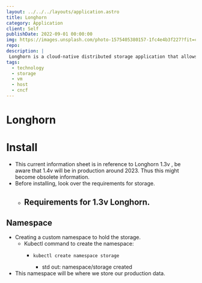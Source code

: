 ```yaml
---
layout: ../../../layouts/application.astro
title: Longhorn
category: Application
client: Self
publishDate: 2022-09-01 00:00:00
img: https://images.unsplash.com/photo-1575405380157-1fc4e4b3f227?fit=crop&w=1400&h=700&q=75
repo:
description: |
 Longhorn is a cloud-native distributed storage application that allows easy and persistent storage across the eco-system.
tags:
  - technology
  - storage
  - vm
  - host
  - cncf
---
```


# Longhorn

# Install
- This current information sheet is in reference to Longhorn 1.3v , be aware that 1.4v will be in production around 2023. Thus this might become obsolete information.
- Before installing, look over the requirements for storage.
  - Requirements for 1.3v Longhorn.
    - 


## Namespace
- Creating a custom namespace to hold the storage. 
  - Kubectl command to create the namespace:
    - ```shell
      kubectl create namespace storage
    
      ```
      - std out: namespace/storage created
- This namespace will be where we store our production data. 